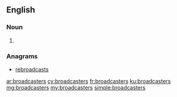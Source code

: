 ==English==

===Noun===
{{head|en|noun plural form}}

# {{plural of|broadcaster|lang=en}}

===Anagrams===
* [[rebroadcasts#English|rebroadcasts]]

[[ar:broadcasters]]
[[cy:broadcasters]]
[[fr:broadcasters]]
[[ku:broadcasters]]
[[mg:broadcasters]]
[[my:broadcasters]]
[[simple:broadcasters]]
